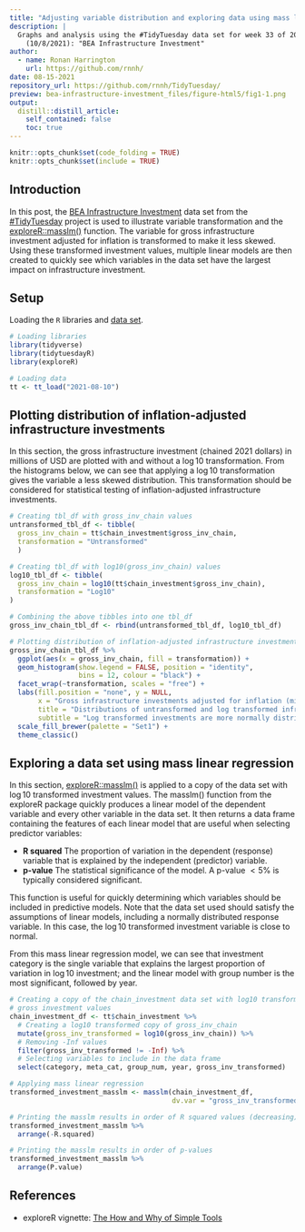 ```yaml
---
title: "Adjusting variable distribution and exploring data using mass linear regression"
description: |
  Graphs and analysis using the #TidyTuesday data set for week 33 of 2021
    (10/8/2021): "BEA Infrastructure Investment"
author:
  - name: Ronan Harrington
    url: https://github.com/rnnh/
date: 08-15-2021
repository_url: https://github.com/rnnh/TidyTuesday/
preview: bea-infrastructure-investment_files/figure-html5/fig1-1.png
output:
  distill::distill_article:
    self_contained: false
    toc: true
---
```


```r
knitr::opts_chunk$set(code_folding = TRUE)
knitr::opts_chunk$set(include = TRUE)
```

## Introduction

In this post, the
[BEA Infrastructure Investment](https://github.com/rfordatascience/tidytuesday/blob/master/data/2021/2021-08-10/readme.md)
data set from the [#TidyTuesday](https://github.com/rfordatascience/tidytuesday)
project is used to illustrate variable transformation and the
[exploreR::masslm()](https://rdrr.io/cran/exploreR/man/masslm.html)
function. The variable for gross infrastructure investment adjusted for inflation
is transformed to make it less skewed. Using these transformed investment values,
multiple linear models are then created to quickly see which variables in the
data set have the largest impact on infrastructure investment.

## Setup

Loading the `R` libraries and
[data set](https://github.com/rfordatascience/tidytuesday/blob/master/data/2021/2021-08-10/readme.md).

```r
# Loading libraries
library(tidyverse)
library(tidytuesdayR)
library(exploreR)

# Loading data
tt <- tt_load("2021-08-10")
```

## Plotting distribution of inflation-adjusted infrastructure investments

In this section, the gross infrastructure investment (chained 2021 dollars) in
millions of USD are plotted with and without a $\log{10}$ transformation. From
the histograms below, we can see that applying a $\log{10}$ transformation gives
the variable a less skewed distribution. This transformation should be considered
for statistical testing of inflation-adjusted infrastructure investments.

```r
# Creating tbl_df with gross_inv_chain values
untransformed_tbl_df <- tibble(
  gross_inv_chain = tt$chain_investment$gross_inv_chain,
  transformation = "Untransformed"
  )

# Creating tbl_df with log10(gross_inv_chain) values
log10_tbl_df <- tibble(
  gross_inv_chain = log10(tt$chain_investment$gross_inv_chain),
  transformation = "Log10"
)

# Combining the above tibbles into one tbl_df
gross_inv_chain_tbl_df <- rbind(untransformed_tbl_df, log10_tbl_df)

# Plotting distribution of inflation-adjusted infrastructure investments
gross_inv_chain_tbl_df %>%
  ggplot(aes(x = gross_inv_chain, fill = transformation)) +
  geom_histogram(show.legend = FALSE, position = "identity",
                 bins = 12, colour = "black") +
  facet_wrap(~transformation, scales = "free") +
  labs(fill.position = "none", y = NULL,
       x = "Gross infrastructure investments adjusted for inflation (millions USD)",
       title = "Distributions of untransformed and log transformed infrastructure investments",
       subtitle = "Log transformed investments are more normally distributed") +
  scale_fill_brewer(palette = "Set1") +
  theme_classic()
```

## Exploring a data set using mass linear regression

In this section,
[exploreR::masslm()](https://rdrr.io/cran/exploreR/man/masslm.html) is applied
to a copy of the data set with $\log{10}$ transformed investment values.
The masslm() function from the exploreR package quickly produces a linear model
of the dependent variable and every other variable in the data set. It then
returns a data frame containing the features of each linear model that are useful
when selecting predictor variables:

- **R squared** The proportion of variation in the dependent (response) variable that is
explained by the independent (predictor) variable.
- **p-value** The statistical significance of the model. A p-value $\lt 5\%$ is
typically considered significant.

This function is useful for quickly determining which variables should be included
in predictive models. Note that the data set used should satisfy the assumptions
of linear models, including a normally distributed response variable. In this case,
the $\log{10}$ transformed investment variable is close to normal.

From this mass linear regression model, we can see that investment category
is the single variable that explains the largest proportion of variation in
$\log{10}$ investment; and the linear model with group number is the most
significant, followed by year.


```r
# Creating a copy of the chain_investment data set with log10 transformed
# gross investment values
chain_investment_df <- tt$chain_investment %>%
  # Creating a log10 transformed copy of gross_inv_chain
  mutate(gross_inv_transformed = log10(gross_inv_chain)) %>%
  # Removing -Inf values
  filter(gross_inv_transformed != -Inf) %>%
  # Selecting variables to include in the data frame
  select(category, meta_cat, group_num, year, gross_inv_transformed)

# Applying mass linear regression
transformed_investment_masslm <- masslm(chain_investment_df,
                                        dv.var = "gross_inv_transformed")

# Printing the masslm results in order of R squared values (decreasing)
transformed_investment_masslm %>%
  arrange(-R.squared)

# Printing the masslm results in order of p-values
transformed_investment_masslm %>%
  arrange(P.value)
```

## References

- exploreR vignette: [The How and Why of Simple Tools](https://mran.microsoft.com/snapshot/2016-02-27/web/packages/exploreR/vignettes/exploreR.html)
